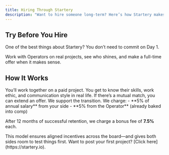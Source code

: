 ```yaml
---
title: Hiring Through Startery
description: "Want to hire someone long-term? Here’s how Startery makes it seamless."
---
```


## Try Before You Hire

One of the best things about Startery? You don’t need to commit on Day 1.

Work with Operators on real projects, see who shines, and make a full-time offer when it makes sense.

## How It Works

<Steps>
<Step title="1. Work With an Operator">
You’ll work together on a paid project. You get to know their skills, work ethic, and communication style in real life.
</Step>

<Step title="2. Make a Hire">
  If there’s a mutual match, you can extend an offer. We support the transition.
</Step>

<Step title="3. Pay the Hiring Fee">
We charge:
- **5% of annual salary** from your side
- **5% from the Operator** (already baked into comp)

After 12 months of successful retention, we charge a bonus fee of **7.5%** each.

</Step>
</Steps>

<Note>
  This model ensures aligned incentives across the board—and gives both sides
  room to test things first.
</Note>

<Check>
  Want to post your first project? [Click here](https://startery.io).
</Check>
